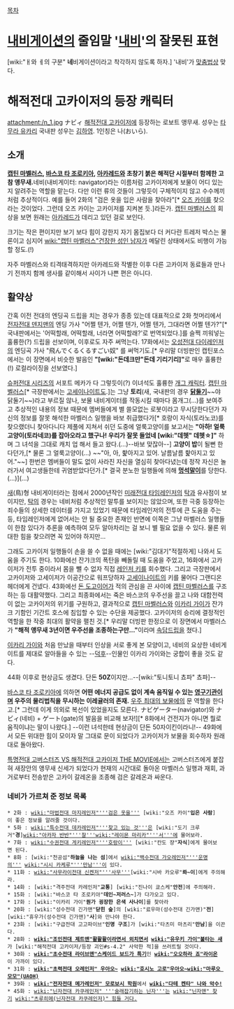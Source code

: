 [[목차]]
= [[내비게이션]]의 줄임말 '[[내비]]'의 잘못된 표현 =
[wiki:"ㅐ와 ㅔ의 구분" '''네'''비게이션이라고 착각하지 않도록 하자.] '내비'가 [[맞춤법]]상 맞다.

= 해적전대 고카이저의 등장 캐릭터 =
attachment:/n_1.jpg
ナビィ
[[해적전대 고카이저]]에 등장하는 로보트 앵무새. 성우는 [[타무라 유카리]] 국내판 성우는 [[김하영]]. 1인칭은 나(おいら).
== 소개 ==
'''[[캡틴 마벨러스]], [[바스코 타 조로키아]], [[아카레드]]와 초창기 붉은 해적단 시절부터 함께한 고참 앵무새.'''네비(내비게이터: navigator)라는 이름처럼 고카이저에게 보물이 어디 있는지 알려주는 역할을 맡는다. 다만 이런 류의 것들이 그렇듯이 구체적이지 않고 수수께끼처럼 추상적이다. 예를 들어 2화의 "검은 옷을 입은 사람을 찾아라"[* [[오즈 카이]]를 찾으라는 것이었다. 그런데 오즈 카이는 고카이저를 지켜본 듯.]라든가. [[캡틴 마벨러스]]의 회상을 보면 원래는 [[아카레드]]가 데리고 있던 걸로 보인다.

크기는 작은 편이지만 보기 보다 힘이 강한지 자기 몸집보다 더 커다란 트레저 박스는 물론이고 심지어 [[wiki:"캡틴 마벨러스"건장한 성인 남자]]가 메달린 상태에서도 비행이 가능할 정도.(!)

자주 마벨러스와 티격태격하지만 아카레드와 작별한 이후 다른 고카이저 동료들과 만나기 전까지 함께 생사를 같이해서 사이가 나쁜 편은 아니다.
== 활약상 ==
간혹 이전 전대의 엔딩곡 드립을 치는 경우가 종종 있는데 대표적으로 2화 첫머리에서 [[전자전대 덴지맨]]의 엔딩 가사 "어쩔 텐가, 어쩔 텐가, 어쩔 텐가, 그대라면 어쩔 텐가?"[* 국내판에서는 '어떡할래, 어떡할래, 너라면 어떡할래?'로 번역되었다.]를 슬쩍 끼워넣는 훌륭한(?) 드립을 선보이며, 이후로도 자주 써먹는다. 17화에서는 [[오성전대 다이레인저]]의 엔딩곡 가사 "飛んでくるくるすごい奴" 를 써먹기도.[* 우리말 더빙판인 캡틴포스에서는 이 장면에서 비슷한 발음인 '''"[wiki:"돈데크만"돈데 기리기리]"'''로 매우 훌륭한(!) 로컬라이징을 선보였다.]

[[슈퍼전대 시리즈]]의 서포트 메카가 다 그렇듯이(?) 이녀석도 훌륭한 [[개그 캐릭터]]. [[캡틴 마벨러스]][* 극장판에서는 [[고세이나이트]]도.]는 그냥 '''토리'''(새, 국내판의 경우 '''[[닭둘기]]'''~~야 닭둘기~~)라고 부르질 않나, 보물 내비게이터를 작동시킬 때마다 몸개그(…)를 보여주고 추상적인 내용의 정보 때문에 멤버들에게 별 쓸모없는 로봇이라고 무시당한다던가 자신의 정보를 잘못 해석한 마벨러스 일행을 바보 취급했다가[* 호랑이 자식(토라노코)를 찾으랬더니 찾아다니다 제풀에 지쳐서 쉬던 도중에 얼룩고양이를 보고서는 '''"아하! 얼룩고양이(토라네코)를 잡아오라고 했구나! 우리가 잘못 들었네 [wiki:"데헷" 데헷☆]"''' 하며 그 녀석을 그대로 캐치 업 해서 들고 왔다.(…)--바보 맞잖아--] '''고양이 밥'''이 될뻔 한다던가,[* 물론 그 얼룩고양이(…) ~~"아, 아, 핥아지고 있어. 날름날름 핥아지고 있어."~~] 한번은 멤버들이 말도 없이 사라진 자신을 열심히 찾아다녔는데 정작 자신은 놀러가서 여고생들한테 귀염받았다던가.[* 결국 분노한 일행들에 의해 '''[[멍석말이]]'''를 당한다.(…)](…)

[[새]](鳥)형 내비게이터라는 점에서 2000년작인 [[미래전대 타임레인저]]의 [[탁]]과 유사점이 보이지만, [[탁]]의 경우는 네비처럼 추상적인 말투를 보이지는 않았으며, 또한 극중 등장하는 죄수들의 상세한 데이터를 가지고 있었기 때문에 타임레인저의 전투에 큰 도움을 주는 등, 타임레인저에게 없어서는 안 될 중요한 존재인 반면에 이쪽은 그냥 마벨러스 일행들이 한참 있다가 추론을 예측하여 모두 알아차리는 걸 보니 별 필요 없을 수 있다. 물론 위대한 힘을 찾으려면 꼭 있어야 하지만...

그래도 고카이저 일행들이 손을 쓸 수 없을 때에는 [wiki:"김대기"적절하게] 나와서 도움을 주기도 한다. 10화에선 잔갸크의 폭탄을 빼돌릴 때 도움을 주었고, 16화에서 고카이저가 전투 중이라서 몸을 뺄 수 없자 직접 [[레인저 키]]를 회수했다. 그리고 극장판에서 고카이저와 고세이저가 이공간으로 워프당하자 [[고세이나이트]]의 키를 물어다 그랜디온 헤더에게 건넸다. 43화에선 [[돈 도고이어]]가 적의 관심을 끈 사이에 [[캡틴 마벨러스]]를 구조하는 등 대활약했다. 그리고 최종화에서는 죽은 바스코의 우주선을 끌고 나와 대함전력이 없는 고카이저의 위기를 구원하고, 결과적으로 [[캡틴 마벨러스]]와 [[이카리 가이]]가 잔갸크 기함인 기간트 호스에 침입할 수 있는 수단을 제공했다. 고카이저의 승리에 결정적인 역할을 한 작중 최대의 활약을 펼친 것.[* 우리말 더빙판 한정으로 이 장면에서 마벨러스가 '''"해적 앵무새 3년이면 우주선을 조종하는구만..."'''이라며 [[속담]]드립을 쳤다.]

[[이카리 가이]]와 처음 만났을 때부터 인상을 서로 좋게 본 모양이고, 네비의 요상한 네비게이트를 제대로 알아들을 수 있는 --[[덕후]]--인물인 이카리 가이와는 궁합이 좋을 것도 같다.

44화 이후로 현상금도 생겼다. 단돈 '''50Z'''이지만...--[wiki:"토니토니 쵸파" 쵸파]--

[[바스코 타 조로키아]]에 의하면 '''어떤 에너지 공급도 없이 계속 움직일 수 있는 [[영구기관]]이며 우주의 물리법칙을 무시하는 이레귤러의 존재.''' [[우주 최대의 보물]]에의 문 역할을 한다고.[* 그런데 이게 의외로 복선이 있었을지도 모른다. ナビゲーター(navigator)와 ナビィ(네비) + ゲート(gate)의 발음을 비교해 보자!][* 8화에서 건전지가 아니면 뭘로 움직이냐는 말이 나왔다.] --이런 녀석한테 현상금이 단돈 50자이킨이라니!-- 49화에서 모든 위대한 힘이 모이자 말 그대로 문이 되었다가 고카이저가 보물을 회수하자 원래대로 돌아왔다. 

[[특명전대 고버스터즈 VS 해적전대 고카이저 THE MOVIE]]에서는 고버스터즈에게 붙잡혀 새장안의 앵무새 신세가 되었다가 현재의 시간대로 돌아온 마벨러스 일행과 재회, 과거로부터 전송받은 고카이 갈레온을 조종해 검은 갈레온과 싸운다.
=== 네비가 가르쳐 준 정보 목록 ===
 * 2화 : [[wiki:"마법전대 마지레인저"'''검은 옷을''']] [wiki:"오즈 카이"'''입은 사람''']이 좋은 정보를 알려줄 것이다.
 * 5화 : [[wiki:"특수전대 데카레인저"'''찾고 있는 것''']]은 [wiki:"도기 크루거"'''경'''][[wiki:"아카자 반반"'''찰''']][[wiki:"레이몬 마리카"'''서''']]에 물어보라.
 * 7화 : [[wiki:"수권전대 게키레인저"'''호랑이''']] [wiki:"칸도 쟝"'''자식''']에게 물어보면 된다.
 * 8화 : [wiki:"천공섬"'''하늘을 나는 섬''']에서 [[wiki:"백수전대 가오레인저"'''운명의''']] [[wiki:"시시 카케루"'''만남''']]이 있다.
 * 11화 : [[wiki:"사무라이전대 신켄저"'''사무''']][wiki:"시바 카오루"'''롸~이''']에게 주의해라.
 * 14화 : [wiki:"격주전대 카레인저"'''교통'''] [wiki:"진나이 쿄스케"'''안전''']에 주의해라.
 * 15화 : [wiki:"바스코 타 조로키아"'''데인~저러스~''']가 다가오고 있다.
 * 17화 : [wiki:"이카리 가이"'''뭔가 굉장한 은색 사나이''']를 찾아라
 * 20화 : [wiki:"성수전대 긴가맨"'''닫힌 숲''']의 [wiki:"료우마(성수전대 긴가맨)"'''전'''][wiki:"휴우가(성수전대 긴가맨)"'''사''']와 만나야 한다. 
 * 23화 : [wiki:"구급전대 고고파이브"'''인명 구조''']가 [wiki:"타츠미 마츠리"'''만남''']을 이끈다.
 * 28화 : '''[[wiki:"조인전대 제트맨"활활활이라면서 외치면서]] [[wiki:"유우키 가이"불타는 새]]'''가 [wiki:"해적전대 고카이저/등장 괴인#s-4.2" 사악한 적]을 쓰러트릴 것이다.
 * 30화 : '''[[wiki:"초수전대 라이브맨"스케이드 보드가 특기]]'''인 '''[[wiki:"오오하라 죠"라이온]]'''이 가까이 있다.
 * 31화 : '''[[wiki:"초력전대 오레인저" 우아오~]] [[wiki:"호시노 고로"우아오~]][[wiki:"마루오 모모"(UAOH)]]'''
 * 39화 : '''[[wiki:"전자전대 메가레인저" 모로보시 학원]]'''에서 '''[[wiki:"다테 켄타" 나와 악수!]]'''
 * 45화 : [[wiki:"닌자전대 카쿠레인저" '''술래잡기하는 닌자''']]는 [[wiki:"닌자맨" 찾기]] [[wiki:"츠루히메(닌자전대 카쿠레인저)" 힘들 거다.]]

